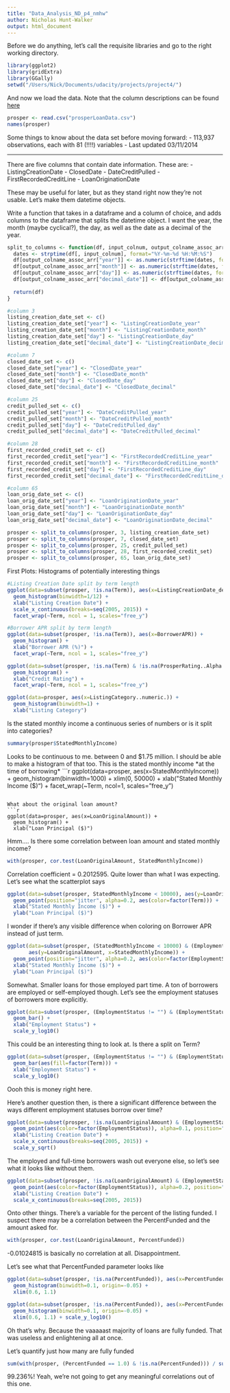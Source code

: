 ```yaml
---
title: "Data_Analysis_ND_p4_nmhw"
author: Nicholas Hunt-Walker
output: html_document
---
```


Before we do anything, let's call the requisite libraries and go to the right working directory.
```r
library(ggplot2)
library(gridExtra)
library(GGally)
setwd("/Users/Nick/Documents/udacity/projects/project4/")
```


And now we load the data. Note that the column descriptions can be found [here](./Prosper Loan Data - Variable Definitions.xlsx)
```r
prosper <- read.csv("prosperLoanData.csv")
names(prosper)
```


Some things to know about the data set before moving forward:
- 113,937 observations, each with 81 (!!!!) variables
- Last updated 03/11/2014

---

There are five columns that contain date information. These are:
- ListingCreationDate
- ClosedDate
- DateCreditPulled
- FirstRecordedCreditLine
- LoanOriginationDate

These may be useful for later, but as they stand right now they're not usable. Let's make them datetime objects. 

Write a function that takes in a dataframe and a column of choice, and adds columns to the dataframe that splits the datetime object. I want the year, the month (maybe cyclical?), the day, as well as the date as a decimal of the year.
```r
split_to_columns <- function(df, input_colnum, output_colname_assoc_arr) {
  dates <- strptime(df[, input_colnum], format="%Y-%m-%d %H:%M:%S")
  df[output_colname_assoc_arr["year"]] <- as.numeric(strftime(dates, format="%Y"))
  df[output_colname_assoc_arr["month"]] <- as.numeric(strftime(dates, format="%m"))
  df[output_colname_assoc_arr["day"]] <- as.numeric(strftime(dates, format="%d"))
  df[output_colname_assoc_arr["decimal_date"]] <- df[output_colname_assoc_arr["year"]] + (as.numeric(strftime(dates, format="%j"))/366)
  
  return(df)
}
```

```r
#column 3
listing_creation_date_set <- c()
listing_creation_date_set["year"] <- "ListingCreationDate_year"
listing_creation_date_set["month"] <- "ListingCreationDate_month"
listing_creation_date_set["day"] <- "ListingCreationDate_day"
listing_creation_date_set["decimal_date"] <- "ListingCreationDate_decimal"

#column 7
closed_date_set <- c()
closed_date_set["year"] <- "ClosedDate_year"
closed_date_set["month"] <- "ClosedDate_month"
closed_date_set["day"] <- "ClosedDate_day"
closed_date_set["decimal_date"] <- "ClosedDate_decimal"

#column 25
credit_pulled_set <- c()
credit_pulled_set["year"] <- "DateCreditPulled_year"
credit_pulled_set["month"] <- "DateCreditPulled_month"
credit_pulled_set["day"] <- "DateCreditPulled_day"
credit_pulled_set["decimal_date"] <- "DateCreditPulled_decimal"

#column 28
first_recorded_credit_set <- c()
first_recorded_credit_set["year"] <- "FirstRecordedCreditLine_year"
first_recorded_credit_set["month"] <- "FirstRecordedCreditLine_month"
first_recorded_credit_set["day"] <- "FirstRecordedCreditLine_day"
first_recorded_credit_set["decimal_date"] <- "FirstRecordedCreditLine_decimal"

#column 65
loan_orig_date_set <- c()
loan_orig_date_set["year"] <- "LoanOriginationDate_year"
loan_orig_date_set["month"] <- "LoanOriginationDate_month"
loan_orig_date_set["day"] <- "LoanOriginationDate_day"
loan_orig_date_set["decimal_date"] <- "LoanOriginationDate_decimal"

prosper <- split_to_columns(prosper, 3, listing_creation_date_set)
prosper <- split_to_columns(prosper, 7, closed_date_set)
prosper <- split_to_columns(prosper, 25, credit_pulled_set)
prosper <- split_to_columns(prosper, 28, first_recorded_credit_set)
prosper <- split_to_columns(prosper, 65, loan_orig_date_set)
```


First Plots: Histograms of potentially interesting things
```r
#Listing Creation Date split by term length
ggplot(data=subset(prosper, !is.na(Term)), aes(x=ListingCreationDate_decimal)) + 
  geom_histogram(binwidth=1/12) + 
  xlab("Listing Creation Date") +
  scale_x_continuous(breaks=seq(2005, 2015)) +
  facet_wrap(~Term, ncol = 1, scales="free_y")

#Borrower APR split by term length
ggplot(data=subset(prosper, !is.na(Term)), aes(x=BorrowerAPR)) +
  geom_histogram() +
  xlab("Borrower APR (%)") +
  facet_wrap(~Term, ncol = 1, scales="free_y")

ggplot(data=subset(prosper, !is.na(Term) & !is.na(ProsperRating..Alpha.)), aes(x=ProsperRating..Alpha.)) +
  geom_histogram() +
  xlab("Credit Rating") +
  facet_wrap(~Term, ncol = 1, scales="free_y")

ggplot(data=prosper, aes(x=ListingCategory..numeric.)) +
  geom_histogram(binwidth=1) +
  xlab("Listing Category")
```

Is the stated monthly income a continuous series of numbers or is it split into categories?
```r
summary(prosper$StatedMonthlyIncome)
```
Looks to be continuous to me. between 0 and $1.75 million. I should be able to make a histogram of that too. This is the stated monthly income *at the time of borrowing*
```r
ggplot(data=prosper, aes(x=StatedMonthlyIncome)) +
  geom_histogram(binwidth=1000) +
  xlim(0, 50000) +
  xlab("Stated Monthly Income ($)") +
  facet_wrap(~Term, ncol=1, scales="free_y")
```

What about the original loan amount?
```r
ggplot(data=prosper, aes(x=LoanOriginalAmount)) +
  geom_histogram() +
  xlab("Loan Principal ($)")
```
Hmm.... Is there some correlation between loan amount and stated monthly income?
```r
with(prosper, cor.test(LoanOriginalAmount, StatedMonthlyIncome))
```
Correlation coefficient = 0.2012595. Quite lower than what I was expecting. Let's see what the scatterplot says
```r
ggplot(data=subset(prosper, StatedMonthlyIncome < 10000), aes(y=LoanOriginalAmount, x=StatedMonthlyIncome)) +
  geom_point(position="jitter", alpha=0.2, aes(color=factor(Term))) +
  xlab("Stated Monthly Income ($)") +
  ylab("Loan Principal ($)") 
```

I wonder if there's any visible difference when coloring on Borrower APR instead of just term.
```r
ggplot(data=subset(prosper, (StatedMonthlyIncome < 10000) & (EmploymentStatus != "")),
       aes(y=LoanOriginalAmount, x=StatedMonthlyIncome)) +
  geom_point(position="jitter", alpha=0.2, aes(color=factor(EmploymentStatus))) +
  xlab("Stated Monthly Income ($)") +
  ylab("Loan Principal ($)") 
```

Somewhat. Smaller loans for those employed part time. A ton of borrowers are employed or self-employed though. Let's see the employment statuses of borrowers more explicitly.
```r
ggplot(data=subset(prosper, (EmploymentStatus != "") & (EmploymentStatus != "Not available")), aes(x=EmploymentStatus)) +
  geom_bar() +
  xlab("Employment Status") +
  scale_y_log10()
```

This could be an interesting thing to look at. Is there a split on Term?
```r
ggplot(data=subset(prosper, (EmploymentStatus != "") & (EmploymentStatus != "Not available")), aes(x=EmploymentStatus)) +
  geom_bar(aes(fill=factor(Term))) +
  xlab("Employment Status") +
  scale_y_log10()
```
Oooh this is money right here. 

Here's another question then, is there a significant difference between the ways different employment statuses borrow over time?
```r
ggplot(data=subset(prosper, !is.na(LoanOriginalAmount) & (EmploymentStatus != "")), aes(x=ListingCreationDate_decimal, y=LoanOriginalAmount)) + 
  geom_point(aes(color=factor(EmploymentStatus)), alpha=0.1, position="jitter") + 
  xlab("Listing Creation Date") +
  scale_x_continuous(breaks=seq(2005, 2015)) +
  scale_y_sqrt()
```

The employed and full-time borrowers wash out everyone else, so let's see what it looks like without them.
```r
ggplot(data=subset(prosper, !is.na(LoanOriginalAmount) & (EmploymentStatus != "") & (EmploymentStatus != "Not available") & (EmploymentStatus != "Employed") & (EmploymentStatus != "Full-time")), aes(x=ListingCreationDate_decimal, y=LoanOriginalAmount)) + 
  geom_point(aes(color=factor(EmploymentStatus)), alpha=0.2, position="jitter") + 
  xlab("Listing Creation Date") +
  scale_x_continuous(breaks=seq(2005, 2015))
```


Onto other things. There's a variable for the percent of the listing funded. I suspect there may be a correlation between the PercentFunded and the amount asked for.
```r
with(prosper, cor.test(LoanOriginalAmount, PercentFunded))
```
-0.01024815 is basically no correlation at all. Disappointment. 

Let's see what that PercentFunded parameter looks like
```r
ggplot(data=subset(prosper, !is.na(PercentFunded)), aes(x=PercentFunded)) +
  geom_histogram(binwidth=0.1, origin=-0.05) +
  xlim(0.6, 1.1)

ggplot(data=subset(prosper, !is.na(PercentFunded)), aes(x=PercentFunded)) +
  geom_histogram(binwidth=0.1, origin=-0.05) +
  xlim(0.6, 1.1) + scale_y_log10()
```
Oh that's why. Because the vaaaaast majority of loans are fully funded. That was useless and enlightening all at once. 

Let's quantify just how many are fully funded
```r
sum(with(prosper, (PercentFunded == 1.0) & !is.na(PercentFunded))) / sum(with(prosper, !is.na(PercentFunded))) * 100
```
99.236%! Yeah, we're not going to get any meaningful correlations out of this one.












